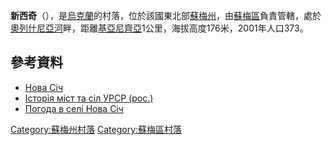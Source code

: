 {{coord|51|5|8|N|34|55|10|E|scale:100000|display=title}}

'''新西奇'''（{{lang-uk|Нова Січ}}），是[[烏克蘭|烏克蘭]]的村落，位於該國東北部[[蘇梅州|蘇梅州]]，由[[蘇梅區|蘇梅區]]負責管轄，處於[[奧列什尼亞河_(普肖爾河支流)|奧列什尼亞河]]畔，距離[[基亞尼齊亞|基亞尼齊亞]]1公里，海拔高度176米，2001年人口373。

==參考資料==
* [http://w1.c1.rada.gov.ua/pls/z7502/A005?rdat1=20.12.2011&rf7571=30176 Нова Січ]{{dead link|date=2018年3月 |bot=InternetArchiveBot |fix-attempted=yes }}
* [https://web.archive.org/web/20120116172453/http://www.igsu.org.ua/Sumskaja.obl/Sumskij.rajon/Novaja_Seczx.html Історія міст та сіл УРСР (рос.)]
* [http://weather.in.ua/ua/symskaja/17144 Погода в селі Нова Січ] {{Wayback|url=http://weather.in.ua/ua/symskaja/17144 |date=20160305203548 }}

{{DEFAULTSORT:Нова Січ}}
[[Category:蘇梅州村落|Category:蘇梅州村落]]
[[Category:蘇梅區村落|Category:蘇梅區村落]]


{{Sumy-geo-stub}}
